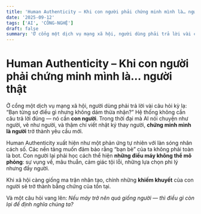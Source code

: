 ```yaml
---
title: 'Human Authenticity – Khi con người phải chứng minh mình là… người thật'
date: '2025-09-12'
tags: ['AI', 'CÔNG-NGHỆ']
draft: false
summary: 'Ở cổng một dịch vụ mạng xã hội, người dùng phải trả lời vài câu hỏi kỳ lạ: “Bạn từng sợ điều gì nhưn'
---
```


# Human Authenticity – Khi con người phải chứng minh mình là… người thật

Ở cổng một dịch vụ mạng xã hội, người dùng phải trả lời vài câu hỏi kỳ lạ: “Bạn từng sợ điều gì nhưng không dám thừa nhận?” Hệ thống không cần câu trả lời đúng — nó cần **con người**. Trong thời đại mà AI nói chuyện như người, vẽ như người, và thậm chí viết nhật ký thay người, **chứng minh mình là người** trở thành yêu cầu mới.

Human Authenticity xuất hiện như một phản ứng tự nhiên với làn sóng nhân cách số. Các nền tảng muốn đảm bảo rằng “bạn bè” của ta không phải toàn là bot. Con người lại phải học cách thể hiện **những điều máy không thể mô phỏng**: sự vụng về, mâu thuẫn, cảm giác tội lỗi, những lựa chọn phi lý nhưng đầy người.

Khi xã hội càng giống ma trận nhân tạo, chính những **khiếm khuyết** của con người sẽ trở thành bằng chứng của tồn tại.

Và một câu hỏi vang lên: *Nếu máy trở nên quá giống người — thì điều gì còn lại để định nghĩa chúng ta?*